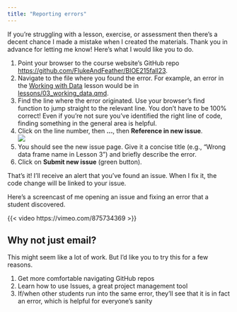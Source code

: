 ```yaml
---
title: "Reporting errors"
---
```


If you're struggling with a lesson, exercise, or assessment then there's a decent chance I made a mistake when I created the materials. Thank you in advance for letting me know! Here's what I would like you to do.

1.  Point your browser to the course website's GitHub repo <https://github.com/FlukeAndFeather/BIOE215fall23>.
2.  Navigate to the file where you found the error. For example, an error in the [Working with Data](https://flukeandfeather.github.io/BIOE215fall23/lessons/03_working_data.html) lesson would be in [lessons/03_working_data.qmd](https://github.com/FlukeAndFeather/BIOE215fall23/blob/main/lessons/03_working_data.qmd).
3.  Find the line where the error originated. Use your browser's find function to jump straight to the relevant line. You don't have to be 100% correct! Even if you're not sure you've identified the right line of code, finding something in the general area is helpful.
4.  Click on the line number, then **...**, then **Reference in new issue**.\
    ![](img/create_issue.jpg)
5.  You should see the new issue page. Give it a concise title (e.g., "Wrong data frame name in Lesson 3") and briefly describe the error.
6.  Click on **Submit new issue** (green button).

That's it! I'll receive an alert that you've found an issue. When I fix it, the code change will be linked to your issue.

Here's a screencast of me opening an issue and fixing an error that a student discovered.

{{< video https://vimeo.com/875734369 >}}

## Why not just email?

This might seem like a lot of work. But I'd like you to try this for a few reasons.

1.  Get more comfortable navigating GitHub repos
2.  Learn how to use Issues, a great project management tool
3.  If/when other students run into the same error, they'll see that it is in fact an error, which is helpful for everyone's sanity
